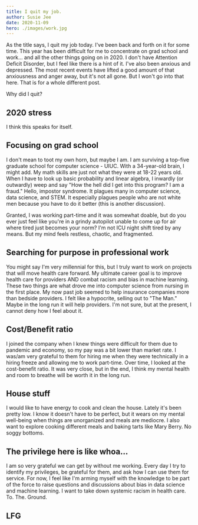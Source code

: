 ```yaml
---
title: I quit my job.
author: Susie Jee
date: 2020-11-09
hero: ./images/work.jpg
---
```


As the title says, I quit my job today. I've been back and forth on it for some time. This year has been difficult for me 
to concentrate on grad school and work... and all the other things going on in 2020. I don't have Attention Deficit Disorder, 
but I feel like there is a hint of it. I've also been anxious and depressed. The most recent events have lifted a good amount 
of that anxiousness and anger away, but it's not all gone. But I won't go into that here. That is for a whole different post. 

Why did I quit?

## 2020 stress
I think this speaks for itself.

## Focusing on grad school
I don't mean to toot my own horn, but maybe I am. I am surviving a top-five graduate school for computer science - UIUC. With a 
34-year-old brain, I might add. My math skills are just not what they were at 18-22 years old. When I have to look up basic 
probability and linear algebra, I inwardly (or outwardly) weep and say "How the hell did I get into this program? I am a fraud." Hello, impostor syndrome. It 
plagues many in computer science, data science, and STEM. It especially plagues people who are not white 
men because you have to do it better (this is another discussion).

Granted, I was working part-time and it was somewhat doable, but do you ever just feel like you're in a grindy autopilot 
unable to come up for air where tired just becomes your norm? I'm not ICU night shift tired by any means. But my mind 
feels restless, chaotic, and fragmented.

## Searching for purpose in professional work
You might say I'm very millennial for this, but I truly want to work on projects that will move health care forward. My 
ultimate career goal is to improve health care for providers AND combat racism and bias in machine learning. These two things 
are what drove me into computer science from nursing in the first place. My now past job seemed to help insurance companies 
more than bedside providers. I felt like a hypocrite, selling out to "The Man." Maybe in the long run it will help providers.
I'm not sure, but at the present, I cannot deny how I feel about it.

## Cost/Benefit ratio
I joined the company when I knew things were difficult for them due to pandemic and economy, so my pay was a bit lower than market 
rate. I was/am very grateful to them for hiring me when they were technically in a hiring freeze and allowing me to work part-time. 
Over time, I looked at the cost-benefit ratio. It was very close, but in the end, I think my mental health and room to breathe will 
be worth it in the long run.

## House stuff
I would like to have energy to cook and clean the house. Lately it's been pretty low. I know it doesn't have to be perfect, 
but it wears on my mental well-being when things are unorganized and meals are mediocre. I also want to explore cooking 
different meals and baking tarts like Mary Berry. No soggy bottoms.

## The privilege here is like whoa...
I am so very grateful we can get by without me working. Every day I try to identify my privileges, be grateful for them, and 
ask how I can use them for service. For now, I feel like I'm arming myself with the knowledge to be part of the force to 
raise questions and discussions about bias in data science and machine learning. I want to take down systemic racism in health care. 
To. The. Ground. 

## LFG